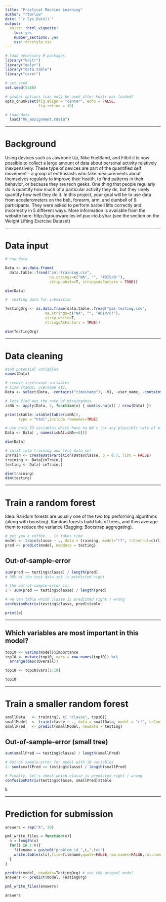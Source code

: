 ```yaml
---
title: "Practical Machine Learning"
author: "rtorlow"
date: "`r Sys.Date()`"
output:
  knitr:::html_vignette:
    toc: yes
    number_sections: yes
    css: docstyle.css
---
```


```r

# load necessary R packages
library("knitr")
library("dplyr")
library("data.table")
library("caret")

# set seed
set.seed(5580)

# global options (can only be used after knitr was loaded)
opts_chunk$set(fig.align = "center", echo = FALSE,
               fig.retina = 10)

```

```r
# load data
  load("08_assignment.rdata")

```

***
# Background

Using devices such as Jawbone Up, Nike FuelBand, and Fitbit it is now possible to collect a large amount of data about personal activity relatively inexpensively. These type of devices are part of the quantified self movement - a group of enthusiasts who take measurements about themselves regularly to improve their health, to find patterns in their behavior, or because they are tech geeks. One thing that people regularly do is quantify how much of a particular activity they do, but they rarely quantify how well they do it. In this project, your goal will be to use data from accelerometers on the belt, forearm, arm, and dumbell of 6 participants. They were asked to perform barbell lifts correctly and incorrectly in 5 different ways. More information is available from the website here: http://groupware.les.inf.puc-rio.br/har (see the section on the Weight Lifting Exercise Dataset)


***
# Data input 

```r
# raw data

Data <- as.data.frame(
  data.table::fread("pml-training.csv",
                    na.strings=c("NA", "", "#DIV/0!"),
                    strip.white=T, stringsAsFactors = TRUE))
```

```r
dim(Data)
```

```r
#  testing data for submission

TestingOrg <- as.data.frame(data.table::fread("pml-testing.csv", 
                  na.strings=c("NA", "", "#DIV/0!"), 
                  strip.white=T, 
                  stringsAsFactors = TRUE))
```

```r
dim(TestingOrg)
```
***
# Data cleaning

```r
#160 potential variables 
names(Data)

# remove irrelevant variables
# time stamps, username etc.
Data <- select(Data, -contains("timestamp"), -V1, -user_name, -contains("window"))

# lets find out the rate of missingness
isNA <- apply(Data, 2, function(x) { sum(is.na(x)) / nrow(Data) })
```

```r

print(xtable::xtable(table(isNA)), 
      type = "html",include.rownames=TRUE)
```

```r

# use only 53 variables which have no NA's (or any plausible rate of missingness)
Data <- Data[ , names(isNA[isNA==0])]
```
```r
dim(Data)
```

```r
# split into training and test data set
inTrain <- createDataPartition(Data$classe, p = 0.7, list = FALSE)
training <- Data[inTrain,]
testing <- Data[-inTrain,]
```

```r
dim(training)
dim(testing)
```
***
# Train a random forest

Idea: Random forests are usually one of the two top performing algorithms (along with boosting). Random forests build lots of trees, and then average them to reduce the variance (Bagging: Bootstrap aggregating).

```r
# get you a coffee... it takes time
model <- train(classe ~ ., data = training, model="rf", trControl=ctrl)
pred <- predict(model, newdata = testing)
```


## Out-of-sample-error
```r
sum(pred == testing$classe) / length(pred) 
# 98% of the test data set is predicted right

# the out-of-sample-error is:
1 - sum(pred == testing$classe) / length(pred) 
```

```r
# we can table which classe is predicted right / wrong
confusionMatrix(testing$classe, pred)$table
```
```r
print(a)
```

***
## Which variables are most important in this model?
```r
top10 <- varImp(model)$importance
top10 <- mutate(top10, vars = row.names(top10)) %>%
  arrange(desc(Overall))

top10 <- top10$vars[1:10]
```
```r
top10
```

***
# Train a smaller random forest

```r

smallData   <- training[, c( "classe", top10)]
smallModel  <- train(classe ~ ., data = smallData, model = "rf", trControl=ctrl)
smallPred   <- predict(smallModel, newdata = testing)
```

## Out-of-sample-error (small tree)
```r

sum(smallPred == testing$classe) / length(smallPred)

# Out-of-sample-error for model with 10 variables
1- sum(smallPred == testing$classe) / length(smallPred)
```

```r
# Finally, let's check which classe is predicted right / wrong
confusionMatrix(testing$classe, smallPred)$table
```
```r
b
```

***
# Prediction for submission
```r
answers = rep("A", 20)

pml_write_files = function(x){
  n = length(x)
  for(i in 1:n){
    filename = paste0("problem_id_",i,".txt")
    write.table(x[i],file=filename,quote=FALSE,row.names=FALSE,col.names=FALSE)
  }
}

predict(model, newdata=TestingOrg) # use the orignal model
answers <- predict(model, TestingOrg)

pml_write_files(answers)
```

```r
answers
```


